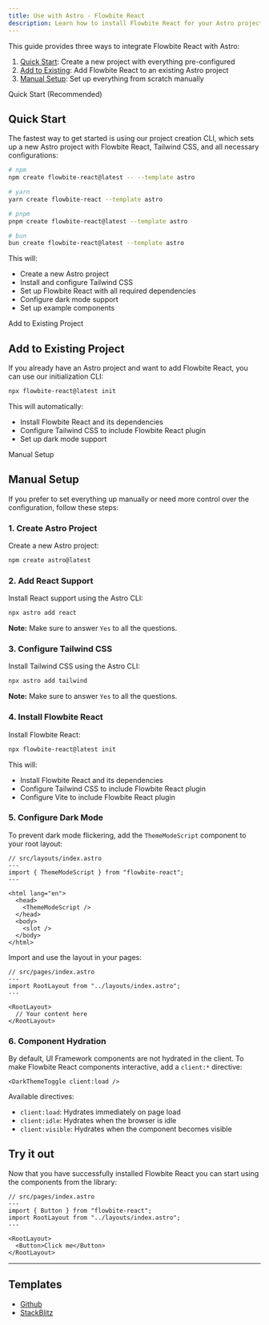 ```yaml
---
title: Use with Astro - Flowbite React
description: Learn how to install Flowbite React for your Astro project and start building modern websites with a lightning fast and content-focused web framework
---
```


This guide provides three ways to integrate Flowbite React with Astro:

1. [Quick Start](#quick-start): Create a new project with everything pre-configured
2. [Add to Existing](#add-to-existing): Add Flowbite React to an existing Astro project
3. [Manual Setup](#manual-setup): Set up everything from scratch manually

<TextDivider>Quick Start (Recommended)</TextDivider>

## Quick Start

The fastest way to get started is using our project creation CLI, which sets up a new Astro project with Flowbite React, Tailwind CSS, and all necessary configurations:

```bash
# npm
npm create flowbite-react@latest -- --template astro

# yarn
yarn create flowbite-react --template astro

# pnpm
pnpm create flowbite-react@latest --template astro

# bun
bun create flowbite-react@latest --template astro
```

This will:

- Create a new Astro project
- Install and configure Tailwind CSS
- Set up Flowbite React with all required dependencies
- Configure dark mode support
- Set up example components

<TextDivider>Add to Existing Project</TextDivider>

## Add to Existing Project

If you already have an Astro project and want to add Flowbite React, you can use our initialization CLI:

```bash
npx flowbite-react@latest init
```

This will automatically:

- Install Flowbite React and its dependencies
- Configure Tailwind CSS to include Flowbite React plugin
- Set up dark mode support

<TextDivider>Manual Setup</TextDivider>

## Manual Setup

If you prefer to set everything up manually or need more control over the configuration, follow these steps:

### 1. Create Astro Project

Create a new Astro project:

```bash
npm create astro@latest
```

### 2. Add React Support

Install React support using the Astro CLI:

```bash
npx astro add react
```

**Note:** Make sure to answer `Yes` to all the questions.

### 3. Configure Tailwind CSS

Install Tailwind CSS using the Astro CLI:

```bash
npx astro add tailwind
```

**Note:** Make sure to answer `Yes` to all the questions.

### 4. Install Flowbite React

Install Flowbite React:

```bash
npx flowbite-react@latest init
```

This will:

- Install Flowbite React and its dependencies
- Configure Tailwind CSS to include Flowbite React plugin
- Configure Vite to include Flowbite React plugin

### 5. Configure Dark Mode

To prevent dark mode flickering, add the `ThemeModeScript` component to your root layout:

```tsx
// src/layouts/index.astro
---
import { ThemeModeScript } from "flowbite-react";
---

<html lang="en">
  <head>
    <ThemeModeScript />
  </head>
  <body>
    <slot />
  </body>
</html>
```

Import and use the layout in your pages:

```tsx
// src/pages/index.astro
---
import RootLayout from "../layouts/index.astro";
---

<RootLayout>
  // Your content here
</RootLayout>
```

### 6. Component Hydration

By default, UI Framework components are not hydrated in the client. To make Flowbite React components interactive, add a `client:*` directive:

```tsx
<DarkThemeToggle client:load />
```

Available directives:

- `client:load`: Hydrates immediately on page load
- `client:idle`: Hydrates when the browser is idle
- `client:visible`: Hydrates when the component becomes visible

## Try it out

Now that you have successfully installed Flowbite React you can start using the components from the library:

```tsx
// src/pages/index.astro
---
import { Button } from "flowbite-react";
import RootLayout from "../layouts/index.astro";
---

<RootLayout>
  <Button>Click me</Button>
</RootLayout>
```

<hr />

## Templates

- [Github](https://github.com/themesberg/flowbite-react-template-astro)
- [StackBlitz](https://stackblitz.com/edit/flowbite-react-template-astro)
